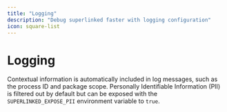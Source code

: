 ```yaml
---
title: "Logging"
description: "Debug superlinked faster with logging configuration"
icon: square-list
---
```


# Logging

Contextual information is automatically included in log messages, such as the process ID and package scope. Personally Identifiable Information (PII) is filtered out by default but can be exposed with the `SUPERLINKED_EXPOSE_PII` environment variable to `true`.
